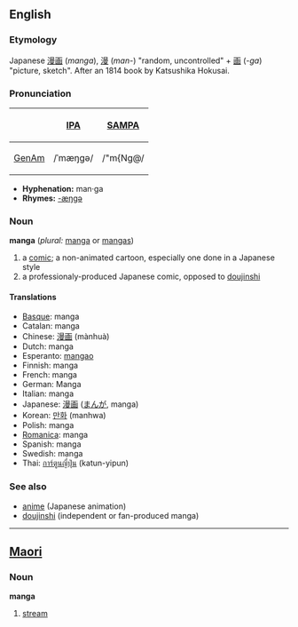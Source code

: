 ==English==
===Etymology===
Japanese [[漫画]] (''manga''), [[漫]] (''man-'') "random, uncontrolled" + [[画]] (''-ga'') "picture, sketch".  After an 1814 book by Katsushika Hokusai.

===Pronunciation===
{| border=1 cellpadding=5
! !! [[w:International Phonetic Alphabet|IPA]] !! [[w:SAMPA|SAMPA]]
|-
! [[GenAm]]
| /ˈmæŋɡə/ || /"m{Ng@/
|}

*'''Hyphenation:''' man·ga
*'''Rhymes:''' [[Rhymes:English:-æŋɡə|-æŋɡə]]

===Noun===
'''manga''' (''plural:'' [[manga]] or [[mangas]])
# a [[comic]]; a non-animated cartoon, especially one done in a Japanese style
# a professionaly-produced Japanese comic, opposed to [[doujinshi]]

====Translations====
*[[Basque]]: manga
*Catalan: manga
*Chinese: [[漫画]] (mànhuà)
*Dutch: manga
*Esperanto: [[mangao]]
*Finnish: manga
*French: manga
*German: Manga
*Italian: manga
*Japanese: [[漫画]] ([[まんが]], manga)
*Korean: [[만화]] (manhwa)
*Polish: manga
*[[Romanica]]: manga
*Spanish: manga
*Swedish: manga
*Thai: [[การ์ตูนญี่ปุ่น]] (katun-yipun)

===See also===
*[[anime]] (Japanese animation)
*[[doujinshi]] (independent or fan-produced manga)

-----
==[[Maori]]==
===Noun===
'''manga'''

# [[stream]]